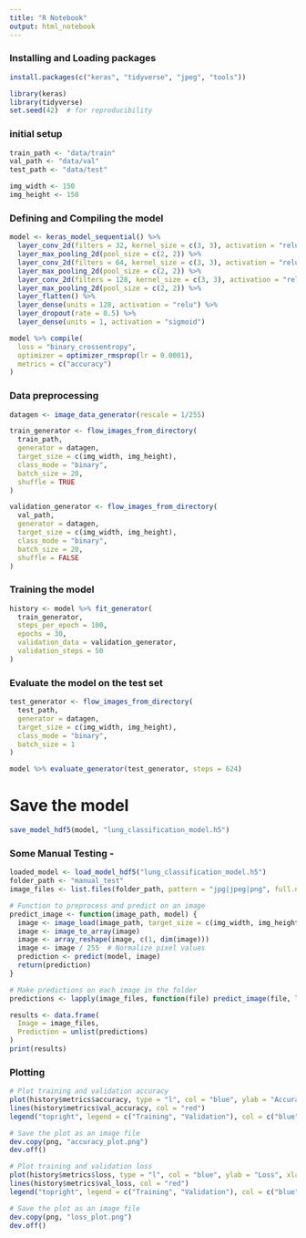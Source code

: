 ```yaml
---
title: "R Notebook"
output: html_notebook
---
```



### Installing and Loading packages
```r

install.packages(c("keras", "tidyverse", "jpeg", "tools"))

library(keras)
library(tidyverse)
set.seed(42)  # for reproducibility

```


### initial setup

```r
train_path <- "data/train"
val_path <- "data/val"
test_path <- "data/test"

img_width <- 150
img_height <- 150
```


### Defining and Compiling the model

```r
model <- keras_model_sequential() %>%
  layer_conv_2d(filters = 32, kernel_size = c(3, 3), activation = "relu", input_shape = c(img_width, img_height, 3)) %>%
  layer_max_pooling_2d(pool_size = c(2, 2)) %>%
  layer_conv_2d(filters = 64, kernel_size = c(3, 3), activation = "relu") %>%
  layer_max_pooling_2d(pool_size = c(2, 2)) %>%
  layer_conv_2d(filters = 128, kernel_size = c(3, 3), activation = "relu") %>%
  layer_max_pooling_2d(pool_size = c(2, 2)) %>%
  layer_flatten() %>%
  layer_dense(units = 128, activation = "relu") %>%
  layer_dropout(rate = 0.5) %>%
  layer_dense(units = 1, activation = "sigmoid")

model %>% compile(
  loss = "binary_crossentropy",
  optimizer = optimizer_rmsprop(lr = 0.0001),
  metrics = c("accuracy")
)
```


### Data preprocessing

```r

datagen <- image_data_generator(rescale = 1/255)

train_generator <- flow_images_from_directory(
  train_path,
  generator = datagen,
  target_size = c(img_width, img_height),
  class_mode = "binary",
  batch_size = 20,
  shuffle = TRUE
)

validation_generator <- flow_images_from_directory(
  val_path,
  generator = datagen,
  target_size = c(img_width, img_height),
  class_mode = "binary",
  batch_size = 20,
  shuffle = FALSE
)


```


### Training the model

```r

history <- model %>% fit_generator(
  train_generator,
  steps_per_epoch = 100,
  epochs = 30,
  validation_data = validation_generator,
  validation_steps = 50
)

```


### Evaluate the model on the test set
```r

test_generator <- flow_images_from_directory(
  test_path,
  generator = datagen,
  target_size = c(img_width, img_height),
  class_mode = "binary",
  batch_size = 1
)

model %>% evaluate_generator(test_generator, steps = 624)

```


# Save the model

```r
save_model_hdf5(model, "lung_classification_model.h5")
```

### Some Manual Testing -

```r

loaded_model <- load_model_hdf5("lung_classification_model.h5")
folder_path <- "manual_test"
image_files <- list.files(folder_path, pattern = "jpg|jpeg|png", full.names = TRUE)

# Function to preprocess and predict on an image
predict_image <- function(image_path, model) {
  image <- image_load(image_path, target_size = c(img_width, img_height))
  image <- image_to_array(image)
  image <- array_reshape(image, c(1, dim(image)))
  image <- image / 255  # Normalize pixel values
  prediction <- predict(model, image)
  return(prediction)
}

# Make predictions on each image in the folder
predictions <- lapply(image_files, function(file) predict_image(file, loaded_model))

results <- data.frame(
  Image = image_files,
  Prediction = unlist(predictions)
)
print(results)


```


### Plotting

```r

# Plot training and validation accuracy
plot(history$metrics$accuracy, type = "l", col = "blue", ylab = "Accuracy", xlab = "Epoch", main = "Training and Validation Accuracy")
lines(history$metrics$val_accuracy, col = "red")
legend("topright", legend = c("Training", "Validation"), col = c("blue", "red"), lty = 1)

# Save the plot as an image file
dev.copy(png, "accuracy_plot.png")
dev.off()

# Plot training and validation loss
plot(history$metrics$loss, type = "l", col = "blue", ylab = "Loss", xlab = "Epoch", main = "Training and Validation Loss")
lines(history$metrics$val_loss, col = "red")
legend("topright", legend = c("Training", "Validation"), col = c("blue", "red"), lty = 1)

# Save the plot as an image file
dev.copy(png, "loss_plot.png")
dev.off()


```



